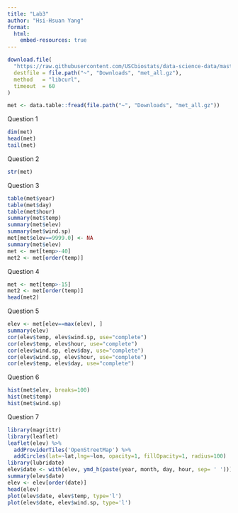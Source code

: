 ```yaml
---
title: "Lab3"
author: "Hsi-Hsuan Yang"
format:
  html:
    embed-resources: true
---
```



```r
download.file(
  "https://raw.githubusercontent.com/USCbiostats/data-science-data/master/02_met/met_all.gz",
  destfile = file.path("~", "Downloads", "met_all.gz"),
  method   = "libcurl",
  timeout  = 60
)

met <- data.table::fread(file.path("~", "Downloads", "met_all.gz"))
```
Question 1
```r
dim(met)
head(met)
tail(met)
```
Question 2
```r
str(met)
```

Question 3
```r
table(met$year)
table(met$day)
table(met$hour)
summary(met$temp)
summary(met$elev)
summary(met$wind.sp)
met[met$elev==9999.0] <- NA
summary(met$elev)
met <- met[temp>-40]
met2 <- met[order(temp)]
```

Question 4
```r
met <- met[temp>-15]
met2 <- met[order(temp)]
head(met2)
```
Question 5
```r
elev <- met[elev==max(elev), ]
summary(elev)
cor(elev$temp, elev$wind.sp, use="complete")
cor(elev$temp, elev$hour, use="complete")
cor(elev$wind.sp, elev$day, use="complete")
cor(elev$wind.sp, elev$hour, use="complete")
cor(elev$temp, elev$day, use="complete")
```
Question 6
```r
hist(met$elev, breaks=100)
hist(met$temp)
hist(met$wind.sp)
```
Question 7
```r
library(magrittr)
library(leaflet)
leaflet(elev) %>%
  addProviderTiles('OpenStreetMap') %>% 
  addCircles(lat=~lat,lng=~lon, opacity=1, fillOpacity=1, radius=100)
library(lubridate)
elev$date <- with(elev, ymd_h(paste(year, month, day, hour, sep= ' ')))
summary(elev$date)
elev <- elev[order(date)]
head(elev)
plot(elev$date, elev$temp, type='l')
plot(elev$date, elev$wind.sp, type='l')
```

